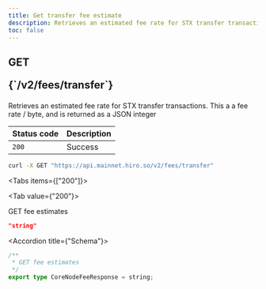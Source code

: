 ```yaml
---
title: Get transfer fee estimate
description: Retrieves an estimated fee rate for STX transfer transactions
toc: false
---
```




<Root>

<API>

<div className='flex-1'>

<h2 className="not-prose mb-2 inline-flex items-center gap-3 font-mono">
  <div className="rounded-lg border px-1 py-0.5 text-xs font-medium border-green-400/50 bg-green-400/20 text-green-600 dark:text-green-400">
    GET
  </div>
  <p className="text-xs break-words overflow-hidden w-[95%]">{`/v2/fees/transfer`}</p>
</h2>

Retrieves an estimated fee rate for STX transfer transactions. This a a fee rate / byte, and is returned as a JSON integer

| Status code | Description |
| :--------- | :---------- |
| `200` | Success |

</div>

<APIExample>

```bash title="Terminal"
curl -X GET "https://api.mainnet.hiro.so/v2/fees/transfer"
```

<Tabs items={["200"]}>

<Tab value={"200"}>

GET fee estimates

```json title="Example response"
"string"
```

<Accordions>

<Accordion title={"Schema"}>

```ts
/**
 * GET fee estimates
 */
export type CoreNodeFeeResponse = string;

```

</Accordion>

</Accordions>

</Tab>

</Tabs>

</APIExample>

</API>

</Root>